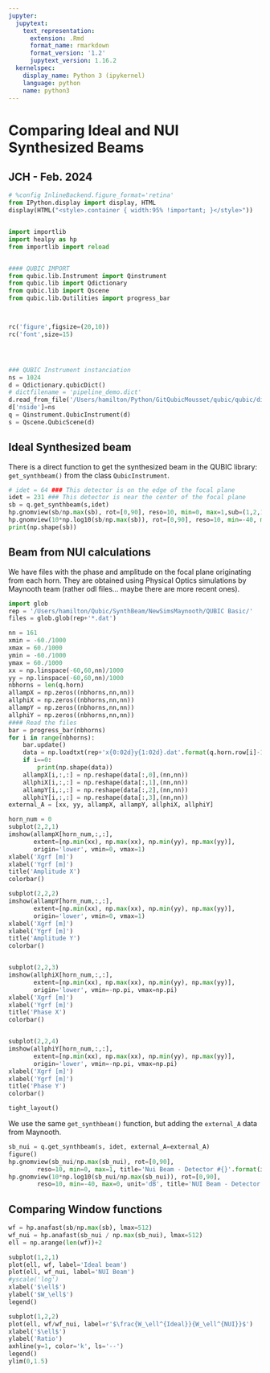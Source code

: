 ```yaml
---
jupyter:
  jupytext:
    text_representation:
      extension: .Rmd
      format_name: rmarkdown
      format_version: '1.2'
      jupytext_version: 1.16.2
  kernelspec:
    display_name: Python 3 (ipykernel)
    language: python
    name: python3
---
```


# Comparing Ideal and NUI Synthesized Beams
## JCH - Feb. 2024

```python
# %config InlineBackend.figure_format='retina'
from IPython.display import display, HTML
display(HTML("<style>.container { width:95% !important; }</style>"))


import importlib
import healpy as hp
from importlib import reload


#### QUBIC IMPORT
from qubic.lib.Instrument import Qinstrument
from qubic.lib import Qdictionary 
from qubic.lib import Qscene
from qubic.lib.Qutilities import progress_bar



rc('figure',figsize=(20,10))
rc('font',size=15)




### QUBIC Instrument instanciation
ns = 1024
d = Qdictionary.qubicDict()
# dictfilename = 'pipeline_demo.dict'
d.read_from_file('/Users/hamilton/Python/GitQubicMousset/qubic/qubic/dicts/global_source_oneDet.dict')
d['nside']=ns
q = Qinstrument.QubicInstrument(d)
s = Qscene.QubicScene(d)
```

## Ideal Synthesized beam
There is a direct function to get the synthesized beam in the QUBIC library: `get_synthbeam()` from the class `QubicInstrument`.

```python
# idet = 64 ### This detector is on the edge of the focal plane
idet = 231 ### This detector is near the center of the focal plane
sb = q.get_synthbeam(s,idet)
hp.gnomview(sb/np.max(sb), rot=[0,90], reso=10, min=0, max=1,sub=(1,2,1), title='Theory TES #{}'.format(idet))
hp.gnomview(10*np.log10(sb/np.max(sb)), rot=[0,90], reso=10, min=-40, max=0, unit='dB',sub=(1,2,2), title='Theory TES #{} [decibels]'.format(idet))
print(np.shape(sb))
```

## Beam from NUI calculations
We have files with the phase and amplitude on the focal plane originating from each horn. They are obtained using Physical Optics simulations by Maynooth team (rather odl files... maybe there are more recent ones).

```python

import glob
rep = '/Users/hamilton/Qubic/SynthBeam/NewSimsMaynooth/QUBIC Basic/'
files = glob.glob(rep+'*.dat')

nn = 161
xmin = -60./1000
xmax = 60./1000
ymin = -60./1000
ymax = 60./1000
xx = np.linspace(-60,60,nn)/1000
yy = np.linspace(-60,60,nn)/1000
nbhorns = len(q.horn)
allampX = np.zeros((nbhorns,nn,nn))
allphiX = np.zeros((nbhorns,nn,nn))
allampY = np.zeros((nbhorns,nn,nn))
allphiY = np.zeros((nbhorns,nn,nn))
#### Read the files
bar = progress_bar(nbhorns)
for i in range(nbhorns):
    bar.update()
    data = np.loadtxt(rep+'x{0:02d}y{1:02d}.dat'.format(q.horn.row[i]-1, q.horn.column[i]-1), skiprows=4)
    if i==0:
        print(np.shape(data))
    allampX[i,:,:] = np.reshape(data[:,0],(nn,nn))
    allphiX[i,:,:] = np.reshape(data[:,1],(nn,nn))
    allampY[i,:,:] = np.reshape(data[:,2],(nn,nn))
    allphiY[i,:,:] = np.reshape(data[:,3],(nn,nn))
external_A = [xx, yy, allampX, allampY, allphiX, allphiY]

horn_num = 0
subplot(2,2,1)
imshow(allampX[horn_num,:,:], 
       extent=[np.min(xx), np.max(xx), np.min(yy), np.max(yy)], 
       origin='lower', vmin=0, vmax=1)
xlabel('Xgrf [m]')
xlabel('Ygrf [m]')
title('Amplitude X')
colorbar()

subplot(2,2,2)
imshow(allampY[horn_num,:,:], 
       extent=[np.min(xx), np.max(xx), np.min(yy), np.max(yy)], 
       origin='lower', vmin=0, vmax=1)
xlabel('Xgrf [m]')
xlabel('Ygrf [m]')
title('Amplitude Y')
colorbar()


subplot(2,2,3)
imshow(allphiX[horn_num,:,:], 
       extent=[np.min(xx), np.max(xx), np.min(yy), np.max(yy)], 
       origin='lower', vmin=-np.pi, vmax=np.pi)
xlabel('Xgrf [m]')
xlabel('Ygrf [m]')
title('Phase X')
colorbar()


subplot(2,2,4)
imshow(allphiY[horn_num,:,:], 
       extent=[np.min(xx), np.max(xx), np.min(yy), np.max(yy)], 
       origin='lower', vmin=-np.pi, vmax=np.pi)
xlabel('Xgrf [m]')
xlabel('Ygrf [m]')
title('Phase Y')
colorbar()

tight_layout()
```

We use the same `get_synthbeam()` function, but adding the `external_A` data from Maynooth.

```python

sb_nui = q.get_synthbeam(s, idet, external_A=external_A)
figure()
hp.gnomview(sb_nui/np.max(sb_nui), rot=[0,90], 
        reso=10, min=0, max=1, title='Nui Beam - Detector #{}'.format(idet), sub=(1,2,1))
hp.gnomview(10*np.log10(sb_nui/np.max(sb_nui)), rot=[0,90], 
        reso=10, min=-40, max=0, unit='dB', title='NUI Beam - Detector #{}'.format(idet), sub=(1,2,2))

```

## Comparing Window functions

```python
wf = hp.anafast(sb/np.max(sb), lmax=512)
wf_nui = hp.anafast(sb_nui / np.max(sb_nui), lmax=512)
ell = np.arange(len(wf))+2

subplot(1,2,1)
plot(ell, wf, label='Ideal beam')
plot(ell, wf_nui, label='NUI Beam')
#yscale('log')
xlabel('$\ell$')
ylabel('$W_\ell$')
legend()

subplot(1,2,2)
plot(ell, wf/wf_nui, label=r'$\frac{W_\ell^{Ideal}}{W_\ell^{NUI}}$')
xlabel('$\ell$')
ylabel('Ratio')
axhline(y=1, color='k', ls='--')
legend()
ylim(0,1.5)
```

```python

```
